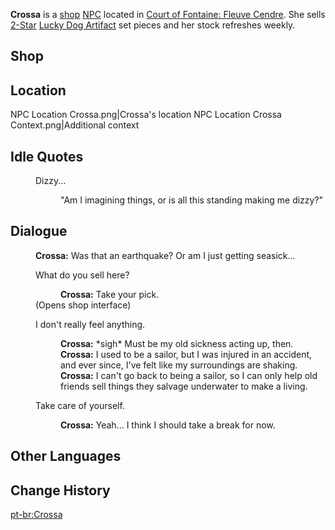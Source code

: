 {{Meta
<!-- Remove this template after adding the missing info -->
|missing_NPC_profile  = yes
}}
{{Character Infobox
|type             = Open-World NPC
|image            = NPC Crossa.png
|realname         = <!-- Optional, if different from in-game name -->
|deceased         = <!-- Past (for deceased prior to events of the game) or free response -->
|region           = Fontaine
|location         = Fontaine
|affiliation      = 
|title            = Merchant

|ancestry         = <!-- Clan/family -->
|father           = 
|mother           = 
|spouse           = 
|sibling          = 
|child            = 
|relative         = 

|voiceEN          = 
|voiceCN          = 
|voiceJP          = 
|voiceKR          = 
|dialoguereward   = 
}}
'''Crossa''' is a [[shop]] [[NPC]] located in [[Court of Fontaine: Fleuve Cendre]]. She sells [[:Category:2-Star Artifacts|2-Star]] [[Lucky Dog|Lucky Dog Artifact]] set pieces and her stock refreshes weekly.

==Shop==
{{Shop/Header|note=Refreshes|total=1|vendor=Crossa}}
{{Shop|Lucky Dog's Goblet|2,000|1|note=Weekly|total=1}}
{{Shop|Lucky Dog's Eagle Feather|2,000|1|note=Weekly|total=1}}
{{Shop|Lucky Dog's Silver Circlet|2,000|1|note=Weekly|total=1}}
{{Shop|Lucky Dog's Clover|2,000|1|note=Weekly|total=1}}
{{Shop|Lucky Dog's Hourglass|2,000|1|note=Weekly|total=1}}
{{Shop/Footer|note=&#32;|total=10,000}}
==Location==
<gallery>
NPC Location Crossa.png|Crossa's location
NPC Location Crossa Context.png|Additional context
</gallery>
<!--

==Profile==
''(To be added.)''

===Appearance===
''(To be added.)''

==Quests and Events==
{{Quests and Events}}
-->
==Idle Quotes==
{{Dialogue Start}}
: {{DIcon|Idle}} Dizzy...
::{{A|VO Crossa 01.ogg}} "Am I imagining things, or is all this standing making me dizzy?"
{{Dialogue End}}

==Dialogue==
{{Dialogue Start}}
:'''Crossa:''' Was that an earthquake? Or am I just getting seasick...
:{{DIcon|Shop}} What do you sell here?
::'''Crossa:''' Take your pick.
:;(Opens shop interface)
:{{DIcon}} I don't really feel anything.
::'''Crossa:''' *sigh* Must be my old sickness acting up, then.
::'''Crossa:''' I used to be a sailor, but I was injured in an accident, and ever since, I've felt like my surroundings are shaking.
::'''Crossa:''' I can't go back to being a sailor, so I can only help old friends sell things they salvage underwater to make a living.
:{{DIcon}} Take care of yourself.
::'''Crossa:''' Yeah... I think I should take a break for now.
{{Dialogue End}}
<!--
==Event Dialogue==
===Event Name===
{{Dialogue Start}}
:'''{{subst:PAGENAME}}:'''
{{Dialogue End}}
-->
==Other Languages==
{{Other Languages|default_hidden=1
|en      = Crossa
|zhs     = 克洛莎
|zhs_rm  = Kèluòshā
|zht     = 克洛莎
|zht_rm  = Kèluòshā
|ja      = クラッサ
|ja_rm   = Kurassa
|ko      = 크라사
|es      = Crossa
|fr      = Crossa
|ru      = Кросса
|th      = Crossa
|vi      = Crossa
|de      = Crossa
|id      = Crossa
|pt      = Crossa
|tr      = Crossa
|it      = Crossa
}}

==Change History==
{{Change History|4.0}}
<!--
==References==
{{Reflist}}-->

[[pt-br:Crossa]]